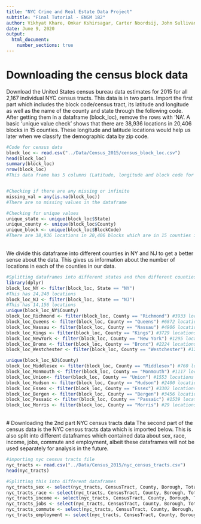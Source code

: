 ```yaml
---
title: "NYC Crime and Real Estate Data Project"
subtitle: "Final Tutorial - ENGM 182"
author: Vikhyat Khare, Omkar Kshirsagar, Carter Noordsij, John Sullivan
date: June 9, 2020
output:
  html_document:
    number_sections: true
---
```


# Downloading the census block data
Download the United States census bureau data estimates for 2015 for all 2,167 individual NYC census tracts.
This data is in two parts. Import the first part which includes the block code/census tract, its latitude and longitude as well as the name of the county and state through the following code. After getting them in a dataframe (block_loc), remove the rows with 'NA'. A basic 'unique value check' shows that there are 38,936 locations in 20,406 blocks in 15 counties. These longitude and latitude locations would help us later when we classify the demographic data by zip code.

```r
#Code for census data
block_loc <- read.csv("../Data/Census_2015/census_block_loc.csv")
head(block_loc)
summary(block_loc)
nrow(block_loc)
#This data frame has 5 columns (Latitude, longitude and block code for a block as well as its county and state) and 38,396 rows


#Checking if there are any missing or infinite 
missing_val = any(is.na(block_loc))
#There are no missing values in the dataframe

#Checking for unique values 
unique_state <- unique(block_loc$State)
unique_county <- unique(block_loc$County)
unique_block <- unique(block_loc$BlockCode)
#There are 38,936 locations in 20,406 blocks which are in 15 counties in NJ and NY in the data
```
<br/>
We divide this dataframe into different counties in NY and NJ to get a better sense about the data. This gives us information about the number of locations in each of the counties in our data. 

```r
#Splitting dataframes into different states and then different counties
library(dplyr)
block_loc_NY <- filter(block_loc, State == "NY")
#This has 24,240 locations
block_loc_NJ <- filter(block_loc, State == "NJ")
#This has 14,156 locations
unique(block_loc_NY$County)
block_loc_Richmond <- filter(block_loc, County == "Richmond") #3933 locations
block_loc_Queens <- filter(block_loc, County == "Queens") #6872 locations
block_loc_Nassau <- filter(block_loc, County == "Nassau") #4906 locations
block_loc_Kings <- filter(block_loc, County == "Kings") #3729 locations
block_loc_NewYork <- filter(block_loc, County == "New York") #1295 locations
block_loc_Bronx <- filter(block_loc, County == "Bronx") #2224 locations
block_loc_Westchester <- filter(block_loc, County == "Westchester") #1281 locations

unique(block_loc_NJ$County)
block_loc_Middlesex <- filter(block_loc, County == "Middlesex") #760 locations
block_loc_Monmouth <- filter(block_loc, County == "Monmouth") #1117 locations
block_loc_Union<- filter(block_loc, County == "Union") #1553 locations
block_loc_Hudson <- filter(block_loc, County == "Hudson") #2400 locations
block_loc_Essex <- filter(block_loc, County == "Essex") #3302 locations
block_loc_Bergen <- filter(block_loc, County == "Bergen") #3456 locations
block_loc_Passaic <- filter(block_loc, County == "Passaic") #1539 locations
block_loc_Morris <- filter(block_loc, County == "Morris") #29 locations
```
<br/>
# Downloading the 2nd part NYC census tracts data
The second part of the census data is the NYC census tracts data which is imported below. This is also split into different dataframes which contained data about sex, race, income, jobs, commute and employment, albeit these dataframes will not be used separately for analysis in the future. 
```r
#importing nyc census tracts file
nyc_tracts <- read.csv("../Data/Census_2015/nyc_census_tracts.csv")
head(nyc_tracts)

#Splitting this into different dataframes
nyc_tracts_sex <- select(nyc_tracts, CensusTract, County, Borough, TotalPop, Men, Women) #Actual number of men and women in population
nyc_tracts_race <- select(nyc_tracts, CensusTract, County, Borough, TotalPop, Hispanic, White, Black, Native, Asian) #Percentage of different race in population
nyc_tracts_income <- select(nyc_tracts, CensusTract, County, Borough, TotalPop, Citizen, Professional, Service, Office, Construction, Production) #Percentage of different jobs
nyc_tracts_jobs <- select(nyc_tracts, CensusTract, County, Borough, TotalPop, Citizen, Income, IncomeErr, IncomePerCap, IncomePerCapErr, Poverty, ChildPoverty) #Income and Poverty data
nyc_tracts_commute <- select(nyc_tracts, CensusTract, County, Borough, TotalPop, Citizen, Drive, Carpool, Transit, Walk, OtherTransp, WorkAtHome, MeanCommute) #Percentage of different ways that people use for commuting. Don't know MeanCommute, maybe it is the percentage of people commuting every day
nyc_tracts_employment <- select(nyc_tracts, CensusTract, County, Borough, TotalPop, Citizen, Employed, PrivateWork, PublicWork, SelfEmployed, FamilyWork, Unemployment)#Percentage of different kinds of employment
```
<br/>
